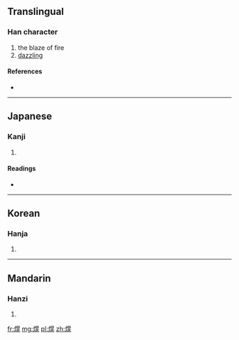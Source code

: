 ==Translingual==

===Han character===
{{Han char|rn=86|rad=火|as=10|sn=14|four=9681<sub>1</sub>|canj=火日火山 (FAFU)}}

# the blaze of fire
# [[dazzling]]

====References====
* {{Han ref|kx=0678.330|dkj=19280|dj=1090.220|hdz=32223.040|uh=7180|ud=29056|bh=E2BD|bd=58045}}

----

==Japanese==

===Kanji===
{{ja-kanji|grade=|rs=火10}}

# {{defn|Japanese|sort=火10}}

====Readings====
* {{ja-readings|on=[[よう]] (yō), [[きょう]] (kyō), [[こう]] (kō)|kun=[[さかん]] (sakan)}}

----

==Korean==

===Hanja===
{{ko-hanja|hangeul=엽|eumhun=|rv=yeop|mr=yŏp|y=yep}}

# {{defn|Korean|sort=火10}}

----

==Mandarin==

===Hanzi===
{{cmn-hanzi|pin=[[huǎng]] ([[huang3]])|wg=huang<sup>3</sup>}}

# {{defn|Mandarin|sort=火10}}

[[fr:熀]]
[[mg:熀]]
[[pl:熀]]
[[zh:熀]]